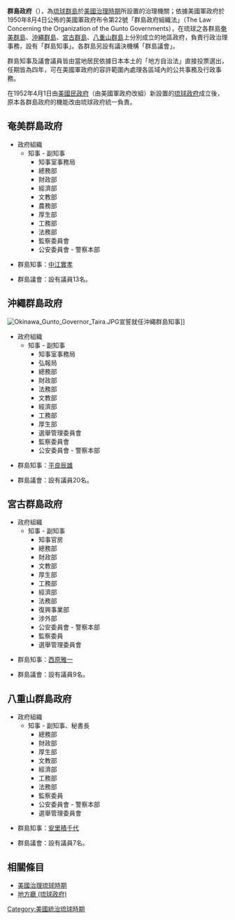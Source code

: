'''群島政府'''（{{lang-en|Gunto Governments}}），為[[琉球群島|琉球群島]]於[[美國治理琉球時期|美國治理時期]]所設置的治理機關；依據美國軍政府於1950年8月4日公佈的美國軍政府布令第22號「群島政府組織法」（The Law Concerning the Organization of the Gunto Governments），在琉球之各群島[[奄美群島|奄美群島]]、[[沖繩群島|沖繩群島]]、[[宮古群島|宮古群島]]、[[八重山群島|八重山群島]]上分別成立的地區政府，負責行政治理事務，設有「群島知事」。各群島另設有議決機構「群島議會」。

群島知事及議會議員皆由當地居民依據日本本土的「地方自治法」直接投票選出，任期皆為四年，可在美國軍政府的容許範圍內處理各區域內的公共事務及行政事務。

在1952年4月1日由[[琉球列島美國民政府|美國民政府]]（由美國軍政府改組）新設置的[[琉球政府|琉球政府]]成立後，原本各群島政府的機能改由琉球政府統一負責。

==奄美群島政府==
*政府組織
**知事 - 副知事
***知事室事務局
***總務部
***財政部
***經濟部
***文教部
***農務部
***厚生部
***工務部
***法務部
***監察委員會
***公安委員會 - 警察本部

*群島知事：[[中江實孝|中江實孝]]

*群島議會：設有議員13名。

==沖繩群島政府==
[[File:Okinawa_Gunto_Governor_Taira.JPG|thumb]]宣誓就任沖繩群島知事]]
*政府組織
**知事 - 副知事
***知事室事務局
***弘報局
***總務部
***財政部
***法務部
***文教部
***經濟部
***工務部
***厚生部
***選舉管理委員會
***監察委員會
***公安委員會 - 警察本部

*群島知事：[[平良辰雄|平良辰雄]]

*群島議會：設有議員20名。

==宮古群島政府==
*政府組織
**知事 - 副知事
***知事官房
***總務部
***財政部
***文教部
***厚生部
***工務部
***經濟部
***法務部
***復興事業部
***涉外部
***公安委員會 - 警察本部
***監察委員
***選舉管理委員會

*群島知事：[[西原雅一|西原雅一]]

*群島議會：設有議員9名。

==八重山群島政府==
*政府組織
**知事 - 副知事、秘書長
***總務部
***財政部
***厚生部
***文教部
***經濟部
***工務部
***法務部
***監察委員
***公安委員會 - 警察本部
***選舉管理委員會

*群島知事：[[安里積千代|安里積千代]]

*群島議會：設有議員7名。

==相關條目==
*[[美國治理琉球時期|美國治理琉球時期]]
*[[地方廳_(琉球政府)|地方廳 (琉球政府)]]

{{美國治理琉球時期治理機構的變遷}}

[[Category:美國統治琉球時期|Category:美國統治琉球時期]]